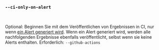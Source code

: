 ### `--ci-only-on-alert`

<br />

Optional: Beginnen Sie mit dem Veröffentlichen von Ergebnissen in CI, nur wenn [ein Alert generiert wird](/de/docs/explanation/thresholds/#alerts). Wenn ein Alert generiert wird, werden alle nachfolgenden Ergebnisse ebenfalls veröffentlicht, selbst wenn sie keine Alerts enthalten. Erforderlich: `--github-actions`